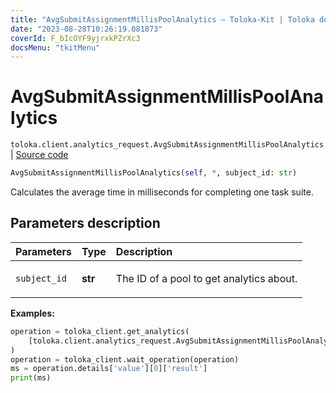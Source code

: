 ```yaml
---
title: "AvgSubmitAssignmentMillisPoolAnalytics — Toloka-Kit | Toloka documentation"
date: "2023-08-28T10:26:19.081873"
coverId: F_bIcOYF9yjrxkPZrXc3
docsMenu: "tkitMenu"
---
```


# AvgSubmitAssignmentMillisPoolAnalytics

`toloka.client.analytics_request.AvgSubmitAssignmentMillisPoolAnalytics` | [Source code](https://github.com/Toloka/toloka-kit/blob/v1.2.1/src/client/analytics_request.py#L172)

```python
AvgSubmitAssignmentMillisPoolAnalytics(self, *, subject_id: str)
```

Calculates the average time in milliseconds for completing one task suite.

## Parameters description

| Parameters | Type | Description |
| :----------| :----| :-----------|
`subject_id`|**str**|<p>The ID of a pool to get analytics about.</p>

**Examples:**

```python
operation = toloka_client.get_analytics(
    [toloka.client.analytics_request.AvgSubmitAssignmentMillisPoolAnalytics(subject_id='1084779')]
)
operation = toloka_client.wait_operation(operation)
ms = operation.details['value'][0]['result']
print(ms)
```